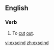 ==English==

===Verb===
{{en-verb|exscinds|exscinding|exscinded}}

# {{medicine|surgery}} To [[cut]] [[out]].

[[vi:exscind]]
[[zh:exscind]]